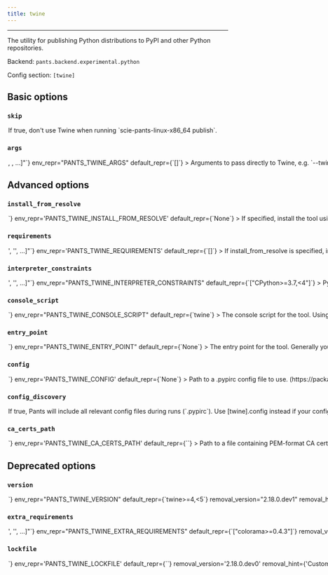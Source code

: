 ```yaml
---
title: twine
---
```



---

The utility for publishing Python distributions to PyPI and other Python repositories.

Backend: <span className="color--primary">`pants.backend.experimental.python`</span>

Config section: <span className="color--primary">`[twine]`</span>

<span className={styles.options}>

## Basic options

### `skip`

<Option
  cli_repr={`--[no-]twine-skip`}
  env_repr="PANTS_TWINE_SKIP"
  default_repr={`False`}
>
  If true, don&#x27;t use Twine when running `scie-pants-linux-x86_64 publish`.
</Option>

### `args`

<Option
  cli_repr={`--twine-args="[<shell_str>, <shell_str>, ...]"`}
  env_repr="PANTS_TWINE_ARGS"
  default_repr={`[]`}
>
  Arguments to pass directly to Twine, e.g. `--twine-args='--skip-existing'`.
</Option>

## Advanced options

### `install_from_resolve`

<Option
  cli_repr={`--twine-install-from-resolve=<str>`}
  env_repr='PANTS_TWINE_INSTALL_FROM_RESOLVE'
  default_repr={`None`}
>
If specified, install the tool using the lockfile for this named resolve.

This resolve must be defined in [python].resolves, as described in https://www.pantsbuild.org/v2.16/docs/python-third-party-dependencies#user-lockfiles.

The resolve&#x27;s entire lockfile will be installed, unless specific requirements are listed via the `requirements` option, in which case only those requirements will be installed. This is useful if you don&#x27;t want to invalidate the tool&#x27;s outputs when the resolve incurs changes to unrelated requirements.

If unspecified, and the `lockfile` option is unset, the tool will be installed using the default lockfile shipped with Pants.

If unspecified, and the `lockfile` option is set, the tool will use the custom `twine` &quot;tool lockfile&quot; generated from the `version` and `extra_requirements` options. But note that this mechanism is deprecated.

</Option>

### `requirements`

<Option
  cli_repr={`--twine-requirements="['<str>', '<str>', ...]"`}
  env_repr='PANTS_TWINE_REQUIREMENTS'
  default_repr={`[]`}
>
If install_from_resolve is specified, install these requirements, at the versions provided by the specified resolve&#x27;s lockfile.

Values can be pip-style requirements (e.g., `tool` or `tool==1.2.3` or `tool>=1.2.3`), or addresses of python_requirement targets (or targets that generate or depend on python_requirement targets).

The lockfile will be validated against the requirements - if a lockfile doesn&#x27;t provide the requirement (at a suitable version, if the requirement specifies version constraints) Pants will error.

If unspecified, install the entire lockfile.

</Option>

### `interpreter_constraints`

<Option
  cli_repr={`--twine-interpreter-constraints="['<str>', '<str>', ...]"`}
  env_repr="PANTS_TWINE_INTERPRETER_CONSTRAINTS"
  default_repr={`["CPython>=3.7,<4"]`}
>
  Python interpreter constraints for this tool.
</Option>

### `console_script`

<Option
  cli_repr={`--twine-console-script=<str>`}
  env_repr="PANTS_TWINE_CONSOLE_SCRIPT"
  default_repr={`twine`}
>
  The console script for the tool. Using this option is generally preferable to
  (and mutually exclusive with) specifying an --entry-point since console script
  names have a higher expectation of staying stable across releases of the tool.
  Usually, you will not want to change this from the default.
</Option>

### `entry_point`

<Option
  cli_repr={`--twine-entry-point=<str>`}
  env_repr="PANTS_TWINE_ENTRY_POINT"
  default_repr={`None`}
>
  The entry point for the tool. Generally you only want to use this option if
  the tool does not offer a --console-script (which this option is mutually
  exclusive with). Usually, you will not want to change this from the default.
</Option>

### `config`

<Option
  cli_repr={`--twine-config=<file_option>`}
  env_repr='PANTS_TWINE_CONFIG'
  default_repr={`None`}
>
Path to a .pypirc config file to use. (https://packaging.python.org/specifications/pypirc/)

Setting this option will disable `[twine].config_discovery`. Use this option if the config is located in a non-standard location.

</Option>

### `config_discovery`

<Option
  cli_repr={`--[no-]twine-config-discovery`}
  env_repr='PANTS_TWINE_CONFIG_DISCOVERY'
  default_repr={`True`}
>
If true, Pants will include all relevant config files during runs (`.pypirc`).

Use `[twine].config` instead if your config is in a non-standard location.

</Option>

### `ca_certs_path`

<Option
  cli_repr={`--twine-ca-certs-path=<str>`}
  env_repr='PANTS_TWINE_CA_CERTS_PATH'
  default_repr={`<inherit>`}
>
Path to a file containing PEM-format CA certificates used for verifying secure connections when publishing python distributions.

Uses the value from `[GLOBAL].ca_certs_path` by default. Set to `"<none>"` to not use any certificates.

Even when using the `docker_environment` and `remote_environment` targets, this path will be read from the local host, and those certs will be used in the environment.

This option cannot be overridden via environment targets, so if you need a different value than what the rest of your organization is using, override the value via an environment variable, CLI argument, or `.pants.rc` file. See https://www.pantsbuild.org/v2.16/docs/options.

</Option>

## Deprecated options

### `version`

<Option
  cli_repr={`--twine-version=<str>`}
  env_repr="PANTS_TWINE_VERSION"
  default_repr={`twine>=4,<5`}
  removal_version="2.18.0.dev1"
  removal_hint={
    "Custom tool versions are now installed from named resolves, as described at https://www.pantsbuild.org/v2.16/docs/python-lockfiles."
  }
>
  Requirement string for the tool.
</Option>

### `extra_requirements`

<Option
  cli_repr={`--twine-extra-requirements="['<str>', '<str>', ...]"`}
  env_repr="PANTS_TWINE_EXTRA_REQUIREMENTS"
  default_repr={`["colorama>=0.4.3"]`}
  removal_version="2.18.0.dev1"
  removal_hint={
    "Custom tool versions are now installed from named resolves, as described at https://www.pantsbuild.org/v2.16/docs/python-lockfiles."
  }
>
  Any additional requirement strings to use with the tool. This is useful if the
  tool allows you to install plugins or if you need to constrain a dependency to
  a certain version.
</Option>

### `lockfile`

<Option
  cli_repr={`--twine-lockfile=<str>`}
  env_repr='PANTS_TWINE_LOCKFILE'
  default_repr={`<default>`}
  removal_version='2.18.0.dev0'
  removal_hint={'Custom tool versions are now installed from named resolves, as described at https://www.pantsbuild.org/v2.16/docs/python-lockfiles.<br /><br />1. If you have an existing resolve that includes the requirements for this tool,<br />    you can set `[twine].install_from_resolve = "<resolve name>".<br />    This may be the case if the tool also provides a runtime library, and you want<br />    to specify the version in just one place.<br />2. If not, you can set up a new resolve as described at the link above.<br /><br />Either way, the resolve you choose should provide the requirements currently set by the `version` and `extra-requirements` options for this tool, which you can see by running `pants help-advanced twine`.'}
>
Path to a lockfile used for installing the tool.

Set to the string `<default>` to use a lockfile provided by Pants, so long as you have not changed the `--version` and `--extra-requirements` options, and the tool&#x27;s interpreter constraints are compatible with the default. Pants will error or warn if the lockfile is not compatible (controlled by `[python].invalid_lockfile_behavior`). See https://github.com/pantsbuild/pants/blob/release_2.16.1rc4/src/python/pants/backend/python/subsystems/twine.lock for the default lockfile contents.

Set to the string `<none>` to opt out of using a lockfile. We do not recommend this, though, as lockfiles are essential for reproducible builds and supply-chain security.

To use a custom lockfile, set this option to a file path relative to the build root, then run `scie-pants-linux-x86_64 generate-lockfiles --resolve=twine`.

Alternatively, you can set this option to the path to a custom lockfile using pip&#x27;s requirements.txt-style, ideally with `--hash`. Set `[python].invalid_lockfile_behavior = 'ignore'` so that Pants does not complain about missing lockfile headers.

</Option>

</span>
